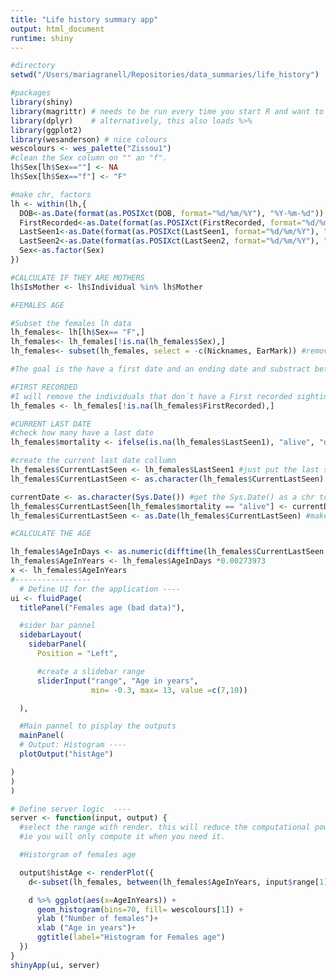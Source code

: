 ```yaml
---
title: "Life history summary app"
output: html_document
runtime: shiny
---
```


```r

#directory
setwd("/Users/mariagranell/Repositories/data_summaries/life_history")

#packages
library(shiny)
library(magrittr) # needs to be run every time you start R and want to use %>%
library(dplyr)    # alternatively, this also loads %>%
library(ggplot2)
library(wesanderson) # nice colours
wescolours <- wes_palette("Zissou1")
#clean the Sex column on "" an "f".
lh$Sex[lh$Sex==""] <- NA
lh$Sex[lh$Sex=="f"] <- "F"

#make chr, factors
lh <- within(lh,{
  DOB<-as.Date(format(as.POSIXct(DOB, format="%d/%m/%Y"), "%Y-%m-%d"))
  FirstRecorded<-as.Date(format(as.POSIXct(FirstRecorded, format="%d/%m/%Y"), "%Y-%m-%d"))
  LastSeen1<-as.Date(format(as.POSIXct(LastSeen1, format="%d/%m/%Y"), "%Y-%m-%d"))
  LastSeen2<-as.Date(format(as.POSIXct(LastSeen2, format="%d/%m/%Y"), "%Y-%m-%d"))
  Sex<-as.factor(Sex)
})

#CALCULATE IF THEY ARE MOTHERS
lh$IsMother <- lh$Individual %in% lh$Mother

#FEMALES AGE

#Subset the females lh data
lh_females<- lh[lh$Sex== "F",]
lh_females<- lh_females[!is.na(lh_females$Sex),]
lh_females<- subset(lh_females, select = -c(Nicknames, EarMark)) #remove the columns that are meaningless

#The goal is the have a first date and an ending date and substract between them

#FIRST RECORDED
#I will remove the individuals that don´t have a First recorded sighting
lh_females <- lh_females[!is.na(lh_females$FirstRecorded),]

#CURRENT LAST DATE
#check how many have a last date
lh_females$mortality <- ifelse(is.na(lh_females$LastSeen1), "alive", "dead")

#create the current last date collumn
lh_females$CurrentLastSeen <- lh_females$LastSeen1 #just put the last seen date if that is the case
lh_females$CurrentLastSeen <- as.character(lh_females$CurrentLastSeen) #rename the collum as a charachter to be able to add the Sys.date()

currentDate <- as.character(Sys.Date()) #get the Sys.Date() as a chr to be able to include it
lh_females$CurrentLastSeen[lh_females$mortality == "alive"] <- currentDate
lh_females$CurrentLastSeen <- as.Date(lh_females$CurrentLastSeen) #make everything as data once they are all the in the same format.

#CALCULATE THE AGE

lh_females$AgeInDays <- as.numeric(difftime(lh_females$CurrentLastSeen, lh_females$FirstRecorded), units="days")
lh_females$AgeInYears <- lh_females$AgeInDays *0.00273973
x <- lh_females$AgeInYears
#-----------------
  # Define UI for the application ----
ui <- fluidPage(
  titlePanel("Females age (bad data)"),

  #sider bar pannel
  sidebarLayout(
    sidebarPanel(
      Position = "Left",

      #create a slidebar range
      sliderInput("range", "Age in years",
                  min= -0.3, max= 13, value =c(7,10))

  ),

  #Main pannel to pisplay the outputs
  mainPanel(
  # Output: Histogram ----
  plotOutput("histAge")

)
)
)

# Define server logic  ----
server <- function(input, output) {
  #select the range with render. this will reduce the computational power,
  #ie you will only compute it when you need it.

  #Historgram of females age

  output$histAge <- renderPlot({
    d<-subset(lh_females, between(lh_females$AgeInYears, input$range[1], input$range[2]))

    d %>% ggplot(aes(x=AgeInYears)) +
      geom_histogram(bins=70, fill= wescolours[1]) +
      ylab ("Number of females")+
      xlab ("Age in years")+
      ggtitle(label="Histogram for Females age")
  })
}
shinyApp(ui, server)
```
